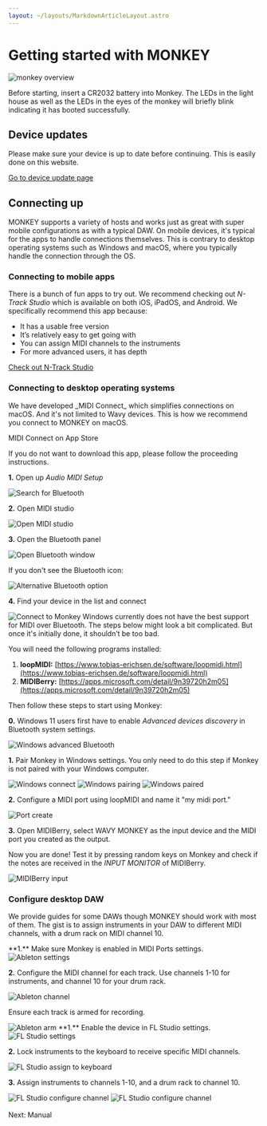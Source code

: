 ```yaml
---
layout: ~/layouts/MarkdownArticleLayout.astro
---
```





# Getting started with MON**KEY**

<img alt="monkey overview" src={monkeyOverviewImg.src} />

Before starting, insert a CR2032 battery into Monkey. The LEDs in the light house as well as the LEDs in the eyes of the monkey will briefly blink indicating it has booted successfully.

## Device updates

Please make sure your device is up to date before continuing. This is easily done on this website.

<a href={routes.deviceUpdate}>Go to device update page</a>

## Connecting up

MONKEY supports a variety of hosts and works just as great with super mobile configurations as with a typical DAW. On mobile devices, it's typical for the apps to handle connections themselves. This is contrary to desktop operating systems such as Windows and macOS, where you typically handle the connection through the OS.

### Connecting to mobile apps

There is a bunch of fun apps to try out. We recommend checking out _N-Track Studio_ which is available on both iOS, iPadOS, and Android. We specifically recommend this app because:

- It has a usable free version
- It’s relatively easy to get going with
- You can assign MIDI channels to the instruments
- For more advanced users, it has depth

[Check out N-Track Studio](https://ntrack.com/ios.php)

### Connecting to desktop operating systems

<Accordion title="macOS">
  We have developed _MIDI Connect_ which simplifies connections on macOS. And it's not limited to Wavy devices. This is how we recommend you connect to MONKEY on macOS.

  <LinkButton target="_blank" href={routes.midiConnectAppStore}>MIDI Connect on App Store</LinkButton>

  If you do not want to download this app, please follow the proceeding instructions.

  **1.** Open up _Audio MIDI Setup_

  <img alt="Search for Bluetooth" src={midiConnect1Img.src} />

  **2.** Open MIDI studio

  <img alt="Open MIDI studio" src={midiConnect2Img.src} />

  **3.** Open the Bluetooth panel

  <img alt="Open Bluetooth window" src={midiConnect3Img.src} />

  If you don't see the Bluetooth icon:

  <img alt="Alternative Bluetooth option" src={midiConnect3Img.src} />

  **4.** Find your device in the list and connect

  <img alt="Connect to Monkey" src={midiConnect4Img.src} />
</Accordion>

<Accordion title="Windows">
  Windows currently does not have the best support for MIDI over Bluetooth. The steps below might look a bit complicated. But once it's initially done, it shouldn’t be too bad.

  You will need the following programs installed:

  1. **loopMIDI:** [https://www.tobias-erichsen.de/software/loopmidi.html](https://www.tobias-erichsen.de/software/loopmidi.html)
  2. **MIDIBerry:** [https://apps.microsoft.com/detail/9n39720h2m05](https://apps.microsoft.com/detail/9n39720h2m05)

  Then follow these steps to start using Monkey:

  **0.** Windows 11 users first have to enable _Advanced devices discovery_ in Bluetooth system settings.

  <img alt="Windows advanced Bluetooth" src={windowsConnect0Img.src} />

  **1.** Pair Monkey in Windows settings. You only need to do this step if Monkey is not paired with your Windows computer.

  <img alt="Windows connect" src={windowsConnect1Img.src} />
  <img alt="Windows pairing" src={windowsConnect2Img.src} />
  <img alt="Windows paired" src={windowsConnect3Img.src} />

  **2.** Configure a MIDI port using loopMIDI and name it "my midi port."

  <img alt="Port create" src={windowsConnect4Img.src} />

  **3.** Open MIDIBerry, select WAVY MONKEY as the input device and the MIDI port you created as the output.

  Now you are done! Test it by pressing random keys on Monkey and check if the notes are received in the _INPUT MONITOR_ of MIDIBerry.

  <img alt="MIDIBerry input" src={windowsConnect5Img.src} />
</Accordion>

### Configure desktop DAW

We provide guides for some DAWs though MONKEY should work with most of them. The gist is to assign instruments in your DAW to different MIDI channels, with a drum rack on MIDI channel 10.

<Accordion title="Ableton Live">
  **1.** Make sure Monkey is enabled in MIDI Ports settings.

  <img alt="Ableton settings" src={abletonSettingsImg.src} />

  **2.** Configure the MIDI channel for each track. Use channels 1-10 for instruments, and channel 10 for your drum rack.

  <img alt="Ableton channel" src={abletonChannelImg.src} />

  Ensure each track is armed for recording.

  <img alt="Ableton arm" src={abletonArmImg.src} />
</Accordion>

<Accordion title="FL Studio">
  **1.** Enable the device in FL Studio settings.

  <img alt="FL Studio settings" src={flStudioEnableImg.src} />

  **2.** Lock instruments to the keyboard to receive specific MIDI channels.

  <img alt="FL Studio assign to keyboard" src={flStudioAssignImg.src} />

  **3.** Assign instruments to channels 1-10, and a drum rack to channel 10.

  <img alt="FL Studio configure channel" src={flStudioCh1SelectImg.src} />
  <img alt="FL Studio configure channel" src={flStudioCh10SelectImg.src} />
</Accordion>

<br/>
<br/>
<LinkButton href={routes.monkeyManual} type="highlight">Next: Manual</LinkButton>
<br/>
<br/>
<br/>
<br/>
